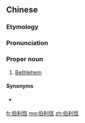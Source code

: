 {{also|伯利恒}}
==Chinese==
{{zh-forms|s=伯利恒|gloss=-}}

===Etymology===
{{rfe|zh|via which language?}}

===Pronunciation===
{{zh-pron
|m=Bólìhéng
|c=baak3 lei6 hang4
|h=pfs=Pak-li-hèn
|mn=xm,zz,tw:Pek-lī-hêng/qz:Piak-lī-hn̂g
|mn-t=bêg4 li6 hêng5
|cat=pn
}}

===Proper noun===
{{zh-proper noun}}

# [[Bethlehem]]

====Synonyms====
* {{qualifier|Catholic}} {{zh-l|白冷}}

{{zh-cat|Cities}}

[[fr:伯利恆]]
[[mg:伯利恆]]
[[zh:伯利恆]]
